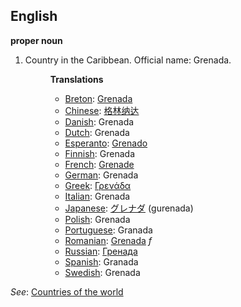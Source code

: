 ==English==

'''proper noun'''

# Country in the Caribbean. Official name: Grenada.
#:'''Translations'''
#:*[[Breton]]: [[Grenada]]
#:*[[Chinese]]: [[格林纳达]]
#:*[[Danish]]: Grenada
#:*[[Dutch]]: Grenada
#:*[[Esperanto]]: [[Grenado]]
#:*[[Finnish]]: Grenada
#:*[[French]]: [[Grenade]]
#:*[[German]]: Grenada
#:*[[Greek]]: [[Γρενάδα]]
#:*[[Italian]]: Grenada
#:*[[Japanese]]: [[グレナダ]] (gurenada)
#:*[[Polish]]: Grenada
#:*[[Portuguese]]: Granada
#:*[[Romanian]]: [[Grenada]] ''f''
#:*[[Russian]]: [[Гренада]]
#:*[[Spanish]]: Granada
#:*[[Swedish]]: Grenada

''See'': [[Countries of the world]]